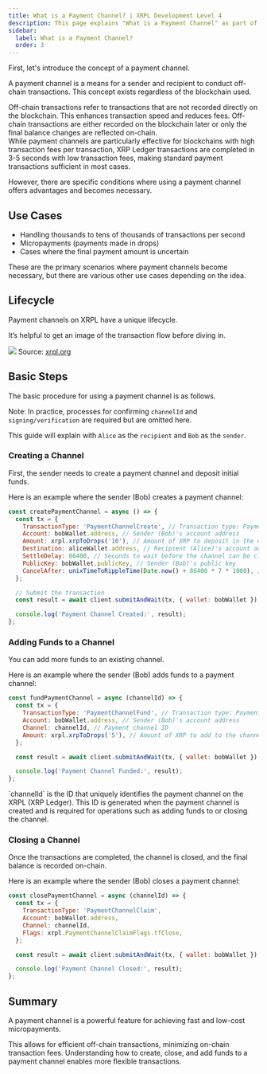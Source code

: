 ```yaml
---
title: What is a Payment Channel? | XRPL Development Level 4
description: This page explains "What is a Payment Channel" as part of the XRPL Development Level 4 curriculum.
sidebar:
  label: What is a Payment Channel?
  order: 3
---
```



First, let's introduce the concept of a payment channel.

A payment channel is a means for a sender and recipient to conduct off-chain transactions. This concept exists regardless of the blockchain used.

<Aside title="Off-Chain Transactions">
Off-chain transactions refer to transactions that are not recorded directly on the blockchain. This enhances transaction speed and reduces fees. Off-chain transactions are either recorded on the blockchain later or only the final balance changes are reflected on-chain.
</Aside>
While payment channels are particularly effective for blockchains with high transaction fees per transaction, XRP Ledger transactions are completed in 3-5 seconds with low transaction fees, making standard payment transactions sufficient in most cases.

However, there are specific conditions where using a payment channel offers advantages and becomes necessary.

## Use Cases

- Handling thousands to tens of thousands of transactions per second
- Micropayments (payments made in drops)
- Cases where the final payment amount is uncertain

These are the primary scenarios where payment channels become necessary, but there are various other use cases depending on the idea.

## Lifecycle

Payment channels on XRPL have a unique lifecycle.

It’s helpful to get an image of the transaction flow before diving in.

![](https://xrpl.org/assets/paychan-flow.1f3109831c3e58f32136c4f198c2b0461ff2ea2c4716567d66e3e135d4e7da21.ac57e6ef.svg)
Source: [xrpl.org](https://xrpl.org/docs/concepts/payment-types/payment-channels/)

## Basic Steps

The basic procedure for using a payment channel is as follows.

Note: In practice, processes for confirming `channelId` and `signing/verification` are required but are omitted here.

This guide will explain with `Alice` as the `recipient` and `Bob` as the `sender`.

### Creating a Channel

First, the sender needs to create a payment channel and deposit initial funds.

Here is an example where the sender (Bob) creates a payment channel:

```javascript
const createPaymentChannel = async () => {
  const tx = {
    TransactionType: 'PaymentChannelCreate', // Transaction type: PaymentChannelCreate
    Account: bobWallet.address, // Sender (Bob)'s account address
    Amount: xrpl.xrpToDrops('10'), // Amount of XRP to deposit in the channel (10 XRP here)
    Destination: aliceWallet.address, // Recipient (Alice)'s account address
    SettleDelay: 86400, // Seconds to wait before the channel can be closed (1 day here)
    PublicKey: bobWallet.publicKey, // Sender (Bob)'s public key
    CancelAfter: unixTimeToRippleTime(Date.now() + 86400 * 7 * 1000), // Seconds until the channel can be canceled (1 week here)
  };

  // Submit the transaction
  const result = await client.submitAndWait(tx, { wallet: bobWallet });

  console.log('Payment Channel Created:', result);
};
```

### Adding Funds to a Channel

You can add more funds to an existing channel.

Here is an example where the sender (Bob) adds funds to a payment channel:

```javascript
const fundPaymentChannel = async (channelId) => {
  const tx = {
    TransactionType: 'PaymentChannelFund', // Transaction type: PaymentChannelFund
    Account: bobWallet.address, // Sender (Bob)'s account address
    Channel: channelId, // Payment channel ID
    Amount: xrpl.xrpToDrops('5'), // Amount of XRP to add to the channel (5 XRP here)
  };

  const result = await client.submitAndWait(tx, { wallet: bobWallet });

  console.log('Payment Channel Funded:', result);
};
```

<Aside>
`channelId` is the ID that uniquely identifies the payment channel on the XRPL (XRP Ledger). This ID is generated when the payment channel is created and is required for operations such as adding funds to or closing the channel.
</Aside>

### Closing a Channel

Once the transactions are completed, the channel is closed, and the final balance is recorded on-chain.

Here is an example where the sender (Bob) closes a payment channel:

```javascript
const closePaymentChannel = async (channelId) => {
  const tx = {
    TransactionType: 'PaymentChannelClaim',
    Account: bobWallet.address,
    Channel: channelId,
    Flags: xrpl.PaymentChannelClaimFlags.tfClose,
  };

  const result = await client.submitAndWait(tx, { wallet: bobWallet });

  console.log('Payment Channel Closed:', result);
};
```

## Summary

A payment channel is a powerful feature for achieving fast and low-cost micropayments.

This allows for efficient off-chain transactions, minimizing on-chain transaction fees. Understanding how to create, close, and add funds to a payment channel enables more flexible transactions.